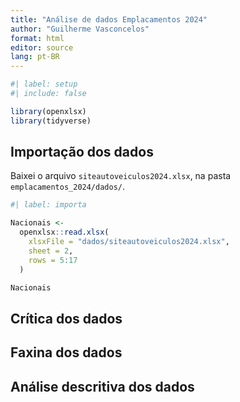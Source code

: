 ```yaml
---
title: "Análise de dados Emplacamentos 2024"
author: "Guilherme Vasconcelos"
format: html
editor: source
lang: pt-BR
---
```


```r
#| label: setup
#| include: false

library(openxlsx)
library(tidyverse)
```



## Importação dos dados

Baixei o arquivo `siteautoveiculos2024.xlsx`, na pasta `emplacamentos_2024/dados/`.

```r
#| label: importa

Nacionais <-
  openxlsx::read.xlsx(
    xlsxFile = "dados/siteautoveiculos2024.xlsx", 
    sheet = 2, 
    rows = 5:17
  )

Nacionais
```





## Crítica dos dados



## Faxina dos dados



## Análise descritiva dos dados





